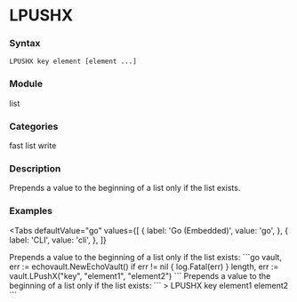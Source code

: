 
# LPUSHX

### Syntax
```
LPUSHX key element [element ...]
```

### Module
<span className="acl-category">list</span>

### Categories 
<span className="acl-category">fast</span>
<span className="acl-category">list</span>
<span className="acl-category">write</span>

### Description 
Prepends a value to the beginning of a list only if the list exists.

### Examples

<Tabs
  defaultValue="go"
  values={[
    { label: 'Go (Embedded)', value: 'go', },
    { label: 'CLI', value: 'cli', },
  ]}
>
  <TabItem value="go">
    Prepends a value to the beginning of a list only if the list exists:
    ```go
    vault, err := echovault.NewEchoVault()
    if err != nil {
      log.Fatal(err)
    }
    length, err := vault.LPushX("key", "element1", "element2")
    ```
  </TabItem>
  <TabItem value="cli">
    Prepends a value to the beginning of a list only if the list exists:
    ```
    > LPUSHX key element1 element2
    ```
  </TabItem>
</Tabs>
